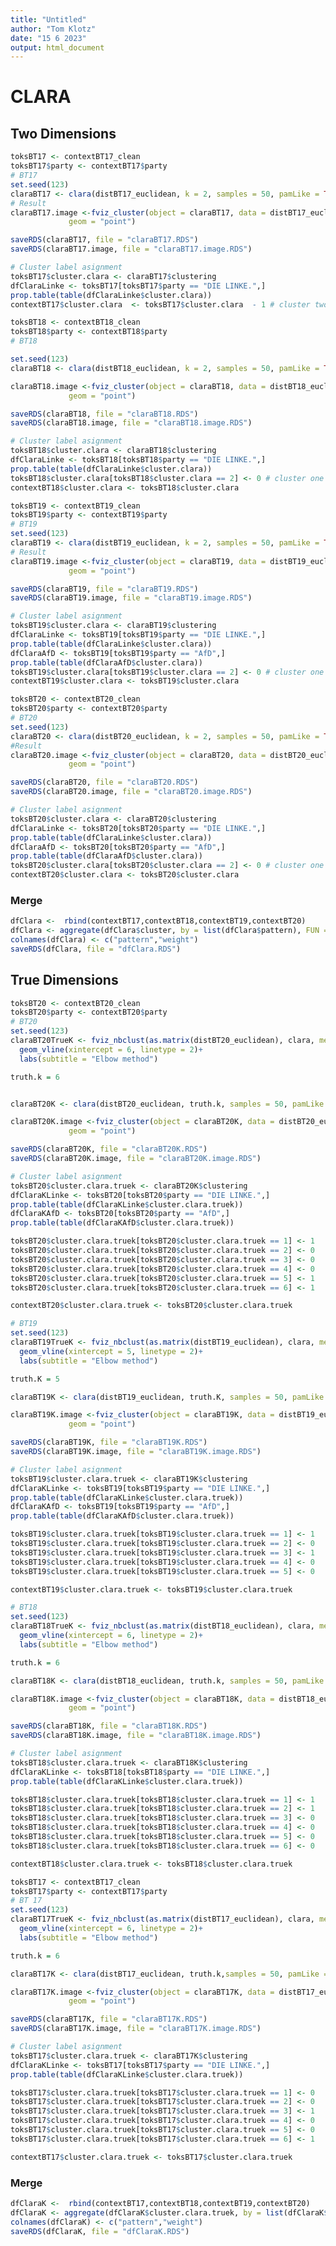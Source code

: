 ```yaml
---
title: "Untitled"
author: "Tom Klotz"
date: "15 6 2023"
output: html_document
---
```



#############################################################
# CLARA
#############################################################

##############################
## Two Dimensions
##############################


```r
toksBT17 <- contextBT17_clean
toksBT17$party <- contextBT17$party
# BT17
set.seed(123)
claraBT17 <- clara(distBT17_euclidean, k = 2, samples = 50, pamLike = TRUE)
# Result
claraBT17.image <-fviz_cluster(object = claraBT17, data = distBT17_euclidean, ellipse.type = "norm",
             geom = "point")

saveRDS(claraBT17, file = "claraBT17.RDS")
saveRDS(claraBT17.image, file = "claraBT17.image.RDS")

# Cluster label asignment
toksBT17$cluster.clara <- claraBT17$clustering
dfClaraLinke <- toksBT17[toksBT17$party == "DIE LINKE.",] 
prop.table(table(dfClaraLinke$cluster.clara))
contextBT17$cluster.clara  <- toksBT17$cluster.clara  - 1 # cluster two is populism
```


```r
toksBT18 <- contextBT18_clean
toksBT18$party <- contextBT18$party
# BT18

set.seed(123)
claraBT18 <- clara(distBT18_euclidean, k = 2, samples = 50, pamLike = TRUE)

claraBT18.image <-fviz_cluster(object = claraBT18, data = distBT18_euclidean, ellipse.type = "norm",
             geom = "point")

saveRDS(claraBT18, file = "claraBT18.RDS")
saveRDS(claraBT18.image, file = "claraBT18.image.RDS")

# Cluster label asignment
toksBT18$cluster.clara <- claraBT18$clustering
dfClaraLinke <- toksBT18[toksBT18$party == "DIE LINKE.",] 
prop.table(table(dfClaraLinke$cluster.clara)) 
toksBT18$cluster.clara[toksBT18$cluster.clara == 2] <- 0 # cluster one is populism
contextBT18$cluster.clara <- toksBT18$cluster.clara
```


```r
toksBT19 <- contextBT19_clean
toksBT19$party <- contextBT19$party
# BT19
set.seed(123)
claraBT19 <- clara(distBT19_euclidean, k = 2, samples = 50, pamLike = TRUE)
# Result
claraBT19.image <-fviz_cluster(object = claraBT19, data = distBT19_euclidean, ellipse.type = "norm",
             geom = "point")

saveRDS(claraBT19, file = "claraBT19.RDS")
saveRDS(claraBT19.image, file = "claraBT19.image.RDS")

# Cluster label asignment
toksBT19$cluster.clara <- claraBT19$clustering
dfClaraLinke <- toksBT19[toksBT19$party == "DIE LINKE.",] 
prop.table(table(dfClaraLinke$cluster.clara))
dfClaraAfD <- toksBT19[toksBT19$party == "AfD",] 
prop.table(table(dfClaraAfD$cluster.clara))
toksBT19$cluster.clara[toksBT19$cluster.clara == 2] <- 0 # cluster one is populism
contextBT19$cluster.clara <- toksBT19$cluster.clara
```


```r
toksBT20 <- contextBT20_clean
toksBT20$party <- contextBT20$party
# BT20
set.seed(123)
claraBT20 <- clara(distBT20_euclidean, k = 2, samples = 50, pamLike = TRUE)
#Result
claraBT20.image <-fviz_cluster(object = claraBT20, data = distBT20_euclidean, ellipse.type = "norm",
             geom = "point")

saveRDS(claraBT20, file = "claraBT20.RDS")
saveRDS(claraBT20.image, file = "claraBT20.image.RDS")

# Cluster label asignment
toksBT20$cluster.clara <- claraBT20$clustering
dfClaraLinke <- toksBT20[toksBT20$party == "DIE LINKE.",] 
prop.table(table(dfClaraLinke$cluster.clara))
dfClaraAfD <- toksBT20[toksBT20$party == "AfD",] 
prop.table(table(dfClaraAfD$cluster.clara)) 
toksBT20$cluster.clara[toksBT20$cluster.clara == 2] <- 0 # cluster one is populism
contextBT20$cluster.clara <- toksBT20$cluster.clara
```

### Merge

```r

dfClara <-  rbind(contextBT17,contextBT18,contextBT19,contextBT20)
dfClara <- aggregate(dfClara$cluster, by = list(dfClara$pattern), FUN = "mean")
colnames(dfClara) <- c("pattern","weight")
saveRDS(dfClara, file = "dfClara.RDS")

```





##############################
## True Dimensions
##############################


```r
toksBT20 <- contextBT20_clean
toksBT20$party <- contextBT20$party
# BT20
set.seed(123)
claraBT20TrueK <- fviz_nbclust(as.matrix(distBT20_euclidean), clara, method = "wss") +    
  geom_vline(xintercept = 6, linetype = 2)+
  labs(subtitle = "Elbow method")

truth.k = 6


claraBT20K <- clara(distBT20_euclidean, truth.k, samples = 50, pamLike = TRUE)

claraBT20K.image <-fviz_cluster(object = claraBT20K, data = distBT20_euclidean,ellipse.type = "norm",
             geom = "point")

saveRDS(claraBT20K, file = "claraBT20K.RDS")
saveRDS(claraBT20K.image, file = "claraBT20K.image.RDS")

# Cluster label asignment
toksBT20$cluster.clara.truek <- claraBT20K$clustering
dfClaraKLinke <- toksBT20[toksBT20$party == "DIE LINKE.",] 
prop.table(table(dfClaraKLinke$cluster.clara.truek))
dfClaraKAfD <- toksBT20[toksBT20$party == "AfD",] 
prop.table(table(dfClaraKAfD$cluster.clara.truek)) 

toksBT20$cluster.clara.truek[toksBT20$cluster.clara.truek == 1] <- 1
toksBT20$cluster.clara.truek[toksBT20$cluster.clara.truek == 2] <- 0
toksBT20$cluster.clara.truek[toksBT20$cluster.clara.truek == 3] <- 0
toksBT20$cluster.clara.truek[toksBT20$cluster.clara.truek == 4] <- 0
toksBT20$cluster.clara.truek[toksBT20$cluster.clara.truek == 5] <- 1
toksBT20$cluster.clara.truek[toksBT20$cluster.clara.truek == 6] <- 1

contextBT20$cluster.clara.truek <- toksBT20$cluster.clara.truek
```

```r
# BT19
set.seed(123)
claraBT19TrueK <- fviz_nbclust(as.matrix(distBT19_euclidean), clara, method = "wss") +    
  geom_vline(xintercept = 5, linetype = 2)+
  labs(subtitle = "Elbow method")

truth.K = 5 

claraBT19K <- clara(distBT19_euclidean, truth.K, samples = 50, pamLike = TRUE)

claraBT19K.image <-fviz_cluster(object = claraBT19K, data = distBT19_euclidean,ellipse.type = "norm",
             geom = "point")

saveRDS(claraBT19K, file = "claraBT19K.RDS")
saveRDS(claraBT19K.image, file = "claraBT19K.image.RDS")

# Cluster label asignment
toksBT19$cluster.clara.truek <- claraBT19K$clustering
dfClaraKLinke <- toksBT19[toksBT19$party == "DIE LINKE.",] 
prop.table(table(dfClaraKLinke$cluster.clara.truek))
dfClaraKAfD <- toksBT19[toksBT19$party == "AfD",] 
prop.table(table(dfClaraKAfD$cluster.clara.truek))

toksBT19$cluster.clara.truek[toksBT19$cluster.clara.truek == 1] <- 1
toksBT19$cluster.clara.truek[toksBT19$cluster.clara.truek == 2] <- 0
toksBT19$cluster.clara.truek[toksBT19$cluster.clara.truek == 3] <- 1
toksBT19$cluster.clara.truek[toksBT19$cluster.clara.truek == 4] <- 0
toksBT19$cluster.clara.truek[toksBT19$cluster.clara.truek == 5] <- 0

contextBT19$cluster.clara.truek <- toksBT19$cluster.clara.truek

```

```r
# BT18
set.seed(123)
claraBT18TrueK <- fviz_nbclust(as.matrix(distBT18_euclidean), clara, method = "wss") +    
  geom_vline(xintercept = 6, linetype = 2)+
  labs(subtitle = "Elbow method")

truth.k = 6 

claraBT18K <- clara(distBT18_euclidean, truth.k, samples = 50, pamLike = TRUE)

claraBT18K.image <-fviz_cluster(object = claraBT18K, data = distBT18_euclidean,ellipse.type = "norm",
             geom = "point")

saveRDS(claraBT18K, file = "claraBT18K.RDS")
saveRDS(claraBT18K.image, file = "claraBT18K.image.RDS")

# Cluster label asignment
toksBT18$cluster.clara.truek <- claraBT18K$clustering
dfClaraKLinke <- toksBT18[toksBT18$party == "DIE LINKE.",] 
prop.table(table(dfClaraKLinke$cluster.clara.truek))

toksBT18$cluster.clara.truek[toksBT18$cluster.clara.truek == 1] <- 1
toksBT18$cluster.clara.truek[toksBT18$cluster.clara.truek == 2] <- 1
toksBT18$cluster.clara.truek[toksBT18$cluster.clara.truek == 3] <- 0
toksBT18$cluster.clara.truek[toksBT18$cluster.clara.truek == 4] <- 0
toksBT18$cluster.clara.truek[toksBT18$cluster.clara.truek == 5] <- 0
toksBT18$cluster.clara.truek[toksBT18$cluster.clara.truek == 6] <- 0

contextBT18$cluster.clara.truek <- toksBT18$cluster.clara.truek
```

```r
toksBT17 <- contextBT17_clean
toksBT17$party <- contextBT17$party
# BT 17
set.seed(123)
claraBT17TrueK <- fviz_nbclust(as.matrix(distBT17_euclidean), clara, method = "wss") +    
  geom_vline(xintercept = 6, linetype = 2)+
  labs(subtitle = "Elbow method")

truth.k = 6 

claraBT17K <- clara(distBT17_euclidean, truth.k,samples = 50, pamLike = TRUE)

claraBT17K.image <-fviz_cluster(object = claraBT17K, data = distBT17_euclidean,ellipse.type = "norm",
             geom = "point")

saveRDS(claraBT17K, file = "claraBT17K.RDS")
saveRDS(claraBT17K.image, file = "claraBT17K.image.RDS")

# Cluster label asignment
toksBT17$cluster.clara.truek <- claraBT17K$clustering
dfClaraKLinke <- toksBT17[toksBT17$party == "DIE LINKE.",] 
prop.table(table(dfClaraKLinke$cluster.clara.truek))

toksBT17$cluster.clara.truek[toksBT17$cluster.clara.truek == 1] <- 0
toksBT17$cluster.clara.truek[toksBT17$cluster.clara.truek == 2] <- 0
toksBT17$cluster.clara.truek[toksBT17$cluster.clara.truek == 3] <- 1
toksBT17$cluster.clara.truek[toksBT17$cluster.clara.truek == 4] <- 0
toksBT17$cluster.clara.truek[toksBT17$cluster.clara.truek == 5] <- 0
toksBT17$cluster.clara.truek[toksBT17$cluster.clara.truek == 6] <- 1

contextBT17$cluster.clara.truek <- toksBT17$cluster.clara.truek

```

### Merge

```r
dfClaraK <-  rbind(contextBT17,contextBT18,contextBT19,contextBT20)
dfClaraK <- aggregate(dfClaraK$cluster.clara.truek, by = list(dfClaraK$pattern), FUN = "mean")
colnames(dfClaraK) <- c("pattern","weight")
saveRDS(dfClaraK, file = "dfClaraK.RDS")


```

